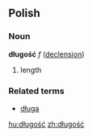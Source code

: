 ==Polish==
===Noun===
'''długość''' ''f'' ([[Wiktionary Appendix:Polish feminine ść noun declension|declension]])
# length

===Related terms===
* [[długa]]

[[hu:długość]]
[[zh:długość]]